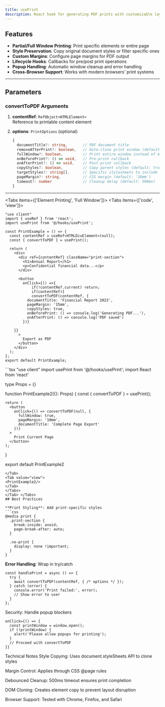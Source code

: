 ```yaml
---
title: usePrint
description: React hook for generating PDF prints with customizable layouts and styles
---
```



## Features
- **Partial/Full Window Printing**: Print specific elements or entire page
- **Style Preservation**: Copy original document styles or filter specific ones
- **Custom Margins**: Configure page margins for PDF output
- **Lifecycle Hooks**: Callbacks for pre/post print operations
- **Popup Handling**: Automatic window cleanup and error handling
- **Cross-Browser Support**: Works with modern browsers' print systems

---

## Parameters

### convertToPDF Arguments
1. **contentRef**: `RefObject<HTMLElement>`  
   Reference to printable content element

2. **options**: `PrintOptions` (optional)
   ```ts
   {
     documentTitle?: string,       // PDF document title
     removeAfterPrint?: boolean,   // Auto-close print window (default: true)
     fullWindow?: boolean,         // Print entire window instead of element
     onBeforePrint?: () => void,   // Pre-print callback
     onAfterPrint?: () => void,    // Post-print callback
     copyStyles?: boolean,         // Copy parent styles (default: true)
     targetStyles?: string[],      // Specific stylesheets to include
     pageMargin?: string,          // CSS margin (default: '20mm')
     timeout?: number              // Cleanup delay (default: 500ms)
   }
   ```
---
<Tabs items={['Element Printing', 'Full Window']}>
<Tab value="Element Printing">
<Tabs items={['code', 'view']}>
  <Tab value="code">
```tsx
"use client"
import { useRef } from 'react';
import usePrint from '@/hooks/usePrint';

const PrintExample = () => {
  const contentRef = useRef<HTMLDivElement>(null);
  const { convertToPDF } = usePrint();

  return (
    <div>
      <div ref={contentRef} className="print-section">
        <h1>Annual Report</h1>
        <p>Confidential financial data...</p>
      </div>

      <button
        onClick={() =>{ 
            if(!contentRef.current) return;
            if(contentRef){
            convertToPDF(contentRef, {
          documentTitle: 'Financial Report 2023',
          pageMargin: '15mm',
          copyStyles: true,
          onBeforePrint: () => console.log('Generating PDF...'),
          onAfterPrint: () => console.log('PDF saved')
        })}
    
    }}
      >
        Export as PDF
      </button>
    </div>
  );
};
export default PrintExample;
```
</Tab>
<Tab value="view">
<PrintExample/>
</Tab>
</Tabs>
</Tab>
<Tab value="Full Window">
<Tabs items={['code', 'view']}>
  <Tab value="code">
```tsx
"use client"
import usePrint from '@/hooks/usePrint';
import React from 'react'

type Props = {}

function PrintExample2({}: Props) {
    const { convertToPDF } = usePrint();

    return (
      <button
        onClick={() => convertToPDF(null, {
          fullWindow: true,
          pageMargin: '10mm',
          documentTitle: 'Complete Page Export'
        })}
      >
        Print Current Page
      </button>
    );
}

export default PrintExample2
```
</Tab>
<Tab value="view">
<PrintExample2/>
</Tab>
</Tabs>
</Tab> </Tabs>
## Best Practices

**Print Styling**: Add print-specific styles  
```css
@media print {
  .print-section {
    break-inside: avoid;
    page-break-after: auto;
  }
  
  .no-print {
    display: none !important;
  }
}
```
**Error Handling**: Wrap in try/catch
```tsx
const handlePrint = async () => {
  try {
    await convertToPDF(contentRef, { /* options */ });
  } catch (error) {
    console.error('Print failed:', error);
    // Show error to user
  }
};
```
Security: Handle popup blockers
```tsx
onClick={() => {
  const printWindow = window.open();
  if (!printWindow) {
    alert('Please allow popups for printing');
  }
  // Proceed with convertToPDF
}}
```
Technical Notes
Style Copying: Uses document.styleSheets API to clone styles

Margin Control: Applies through CSS @page rules

Debounced Cleanup: 500ms timeout ensures print completion

DOM Cloning: Creates element copy to prevent layout disruption

Browser Support: Tested with Chrome, Firefox, and Safari